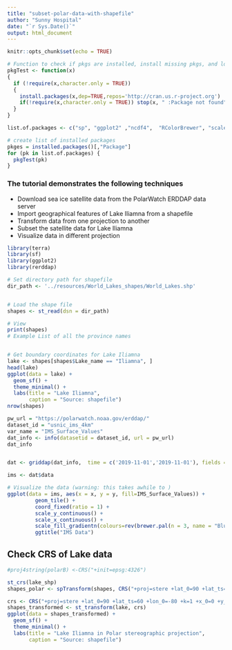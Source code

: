 ```yaml
---
title: "subset-polar-data-with-shapefile"
author: "Sunny Hospital"
date: "`r Sys.Date()`"
output: html_document
---
```


```r
knitr::opts_chunk$set(echo = TRUE)
```


```r
# Function to check if pkgs are installed, install missing pkgs, and load
pkgTest <- function(x)
{
  if (!require(x,character.only = TRUE))
  {
    install.packages(x,dep=TRUE,repos='http://cran.us.r-project.org')
    if(!require(x,character.only = TRUE)) stop(x, " :Package not found")
  }
}

list.of.packages <- c("sp", "ggplot2" ,"ncdf4",  "RColorBrewer", "scales", "reshape2")

# create list of installed packages
pkges = installed.packages()[,"Package"]
for (pk in list.of.packages) {
  pkgTest(pk)
}
```

### The tutorial demonstrates the following techniques
* Download sea ice satellite data from the PolarWatch ERDDAP data server
* Import geographical features of Lake Iliamna from a shapefile
* Transform data from one projection to another
* Subset the satellite data for Lake Iliamna
* Visualize data in different projection


```r
library(terra)
library(sf)
library(ggplot2)
library(rerddap)

```

```r
# Set directory path for shapefile
dir_path <- '../resources/World_Lakes_shapes/World_Lakes.shp'


# Load the shape file
shapes <- st_read(dsn = dir_path)

# View
print(shapes)
# Example List of all the province names


# Get boundary coordinates for Lake Iliamna
lake <- shapes[shapes$Lake_name == "Iliamna", ]
head(lake)
ggplot(data = lake) +
  geom_sf() +
  theme_minimal() +
  labs(title = "Lake Iliamna", 
       caption = "Source: shapefile")
nrow(shapes)


```



```r

pw_url = "https://polarwatch.noaa.gov/erddap/"
dataset_id = "usnic_ims_4km"
var_name = "IMS_Surface_Values"
dat_info <- info(datasetid = dataset_id, url = pw_url)
dat_info


dat <- griddap(dat_info,  time = c('2019-11-01','2019-11-01'), fields = var_name)

```

```r
ims <- dat$data

```


```r
# Visualize the data (warning: this takes awhile to )
ggplot(data = ims, aes(x = x, y = y, fill=IMS_Surface_Values)) +
         geom_tile() + 
         coord_fixed(ratio = 1) + 
         scale_y_continuous() + 
         scale_x_continuous() +
         scale_fill_gradientn(colours=rev(brewer.pal(n = 3, name = "Blues")),na.value="tan") +
         ggtitle("IMS Data")
```

## Check CRS of Lake data

```r

#proj4string(polarB) <-CRS("+init=epsg:4326")

st_crs(lake_shp)
shapes_polar <- spTransform(shapes, CRS("+proj=stere +lat_0=90 +lat_ts=60 +lon_0=-80 +k=1 +x_0=0 +y_0=0 +a=6378137 +b=6356257 +units=m +no_defs"))

crs <- CRS("+proj=stere +lat_0=90 +lat_ts=60 +lon_0=-80 +k=1 +x_0=0 +y_0=0 +a=6378137 +b=6356257 +units=m +no_defs")
shapes_transformed <- st_transform(lake, crs)
ggplot(data = shapes_transformed) +
  geom_sf() +
  theme_minimal() +
  labs(title = "Lake Iliamna in Polar stereographic projection", 
       caption = "Source: shapefile")

```



